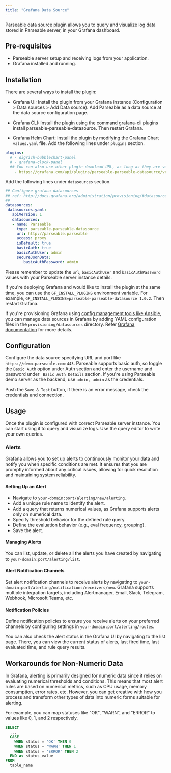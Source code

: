 ```yaml
---
title: "Grafana Data Source"
---
```


Parseable data source plugin allows you to query and visualize log data stored in Parseable server, in your Grafana dashboard.

## Pre-requisites

- Parseable server setup and receiving logs from your application.
- Grafana installed and running.

## Installation
There are several ways to install the plugin:

- Grafana UI: Install the plugin from your Grafana instance (Configuration > Data sources > Add Data source). Add Parseable as a data source at the data source configuration page.

- Grafana CLI: Install the plugin using the command grafana-cli plugins install parseable-parseable-datasource. Then restart Grafana.

- Grafana Helm Chart: Install the plugin by modifying the Grafana Chart `values.yaml` file. Add the following lines under `plugins` section.


```yaml
plugins:
  # - digrich-bubblechart-panel
  # - grafana-clock-panel
  ## You can also use other plugin download URL, as long as they are valid zip ## files, and specify the name of the plugin after the semicolon. Like this:
    - https://grafana.com/api/plugins/parseable-parseable-datasource/versions/1.0.2/download;parseable-parseable-datasource
```

Add the following lines under `datasources` section.

```yaml
## Configure grafana datasources
## ref: http://docs.grafana.org/administration/provisioning/#datasources
##
datasources:
 datasources.yaml:
   apiVersion: 1
   datasources:
   - name: Parseable
     type: parseable-parseable-datasource
     url: http://parseable.parseable
     access: proxy
     isDefault: true
     basicAuth: true
     basicAuthUser: admin
     secureJsonData:
        basicAuthPassword: admin    
```

Please remember to update the `url`, `basicAuthUser` and `basicAuthPassword` values with your Parseable server instance details.

If you're deploying Grafana and would like to install the plugin at the same time, you can use the `GF_INSTALL_PLUGINS` environment variable. For example, `GF_INSTALL_PLUGINS=parseable-parseable-datasource 1.0.2`. Then restart Grafana.

If you're provisioning Grafana using [config management tools like Ansible](https://grafana.com/docs/grafana/latest/administration/provisioning/#datasources), you can manage data sources in Grafana by adding YAML configuration files in the `provisioning/datasources` directory. Refer [Grafana documentation](https://grafana.com/docs/grafana/latest/administration/provisioning/#datasources) for more details.

## Configuration
Configure the data source specifying URL and port like `https://demo.parseable.com:443`. Parseable supports basic auth, so toggle the `Basic Auth` option under Auth section and enter the username and password under ` Basic Auth Details` section. If you're using Parseable demo server as the backend, use `admin, admin` as the credentials.

Push the `Save & Test` button, if there is an error message, check the credentials and connection.

## Usage
Once the plugin is configured with correct Parseable server instance. You can start using it to query and visualize logs. Use the query editor to write your own queries.

### Alerts
Grafana allows you to set up alerts to continuously monitor your data and notify you when specific conditions are met. It ensures that you are promptly informed about any critical issues, allowing for quick resolution and maintaining system reliability.

#### Setting Up an Alert
- Navigate to `your-domain:port/alerting/new/alerting`.
- Add a unique rule name to identify the alert.
- Add a query that returns numerical values, as Grafana supports alerts only on numerical data.
- Specify threshold behavior for the defined rule query.
- Define the evaluation behavior (e.g., eval frequency, grouping).
- Save the alert.

#### Managing Alerts
You can list, update, or delete all the alerts you have created by navigating to `your-domain:port/alerting/list`.

#### Alert Notification Channels
Set alert notification channels to receive alerts by navigating to `your-domain:port/alerting/notifications/receivers/new`. Grafana supports multiple integration targets, including Alertmanager, Email, Slack, Telegram, Webhook, Microsoft Teams, etc.

#### Notification Policies
Define notification policies to ensure you receive alerts on your preferred channels by configuring settings in `your-domain:port/alerting/routes`.

You can also check the alert status in the Grafana UI by navigating to the list page. There, you can view the current status of alerts, last fired time, last evaluated time, and rule query results.

## Workarounds for Non-Numeric Data
In Grafana, alerting is primarily designed for numeric data since it relies on evaluating numerical thresholds and conditions. This means that most alert rules are based on numerical metrics, such as CPU usage, memory consumption, error rates, etc. However, you can get creative with how you process and transform other types of data into numeric forms suitable for alerting.

For example, you can map statuses like "OK", "WARN", and "ERROR" to values like 0, 1, and 2 respectively.

```sql
SELECT
  ...
  CASE
    WHEN status = 'OK' THEN 0
    WHEN status = 'WARN' THEN 1
    WHEN status = 'ERROR' THEN 2
  END as status_value
FROM
  table_name
```
